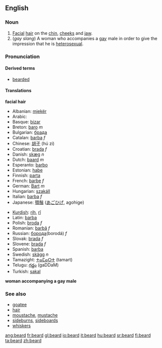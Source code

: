 ==English==

===Noun===
{{en-noun-reg}}

# [[Facial]] [[hair]] on the [[chin]], [[cheeks]] and [[jaw]].
# (''gay slang'') A woman who accompanies a [[gay]] male in order to give the impression that he is [[heterosexual]].

===Pronunciation===
{{IPA|/bɪəd/, /bɪrd/}}

====Derived terms====
*[[bearded]]

====Translations====

'''facial hair'''
{{top}}
*Albanian: [[mjekër]]
*Arabic: {{ARchar|[[لحية|لِحْيَة]]}}
*Basque: [[bizar]]
*Breton: [[baro]] ''m''
*Bulgarian: [[брада]]
*Catalan: [[barba]] ''f''
*Chinese: [[胡子]] (hú zi)
*Croatian: [[brada]] ''f''
*Danish: [[skæg]] ''n''
*Dutch: [[baard]] ''m''
*Esperanto: [[barbo]]
*Estonian: [[habe#Estonian|habe]]
*Finnish: [[parta#Finnish|parta]]
*French: [[barbe]] ''f''
*German: [[Bart#German|Bart]] ''m''
*Hungarian: [[szakáll]]
*Italian: [[barba#Italian|barba]] ''f''
*Japanese: [[顎鬚]] ([[あごひげ]], agohige)
{{mid}}
*[[Kurdish]]: [[rih]], [[rî]]
*Latin: [[barba]]
*Polish: [[broda]] ''f''
*Romanian: [[barbă]] ''f''
*Russian: [[борода]](borodá) ''f''
*Slovak: [[brada#Slovak|brada]] ''f''
*Slovene: [[brada]] ''f''
*Spanish: [[barba#Spanish|barba]] {{f}}
*Swedish: [[skägg]] ''n''
*Tamazight: [[ⵜⴰⵎⴰⵔⵜ]] (tamart) {{f}}
*Telugu: [[గడ్డం]] (gaDDaM)
*Turkish: [[sakal]]
{{bottom}}

'''woman accompanying a gay male'''
{{top}}
{{mid}}
{{bottom}}

===See also===
*[[goatee]]
*[[hair]]
*[[moustache]], [[mustache]]
*[[sideburns]], [[sideboards]]
*[[whiskers]]

[[ang:beard]]
[[fr:beard]]
[[gl:beard]]
[[io:beard]]
[[it:beard]]
[[hu:beard]]
[[sr:beard]]
[[fi:beard]]
[[ta:beard]]
[[zh:beard]]